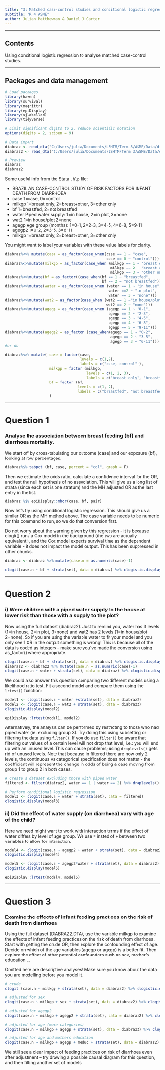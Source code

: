 ---
title: "3: Matched case-control studies and conditional logistic regression"
subtitle: "R 4 ASME"
author: Julian Matthewman & Daniel J Carter
---

-------------------------------------------------------------------------------

## Contents

Using conditional logistic regression to analyse matched case-control studies.


-------------------------------------------------------------------------------

## Packages and data management

```{r message=FALSE, warning=FALSE}
# Load packages
library(haven)
library(survival)
library(magrittr)
library(epiDisplay)
library(sjlabelled)
library(tidyverse)

# Limit significant digits to 2, reduce scientific notation
options(digits = 2, scipen = 9)
```

```{r}
# Data import
diabraz <- read_dta("C:/Users/julia/Documents/LSHTM/Term 3/ASME/Data/diabraz.dta") %>% sjlabelled::as_factor()
diabraz2 <- read_dta("C:/Users/julia/Documents/LSHTM/Term 3/ASME/Data/diabraz2.dta") %>% sjlabelled::as_factor()

# Preview
diabraz
diabraz2
```

Some useful info from the Stata `.hlp` file:

* BRAZILIAN CASE-CONTROL STUDY OF RISK FACTORS FOR INFANT DEATH FROM DIARRHOEA
* case       1=case, 0=control
* milkgp     1=breast only, 2=breast+other, 3=other only
* bf         1=breastfed, 2=not breastfed
* water      Piped water supply: 1=in house, 2=in plot, 3=none
* wat2       1=in house/plot 2=none
* agegp      Age group (months): 1=0-1, 2=2-3, 3=4-5, 4=6-8, 5=9-11
* agegp2     1=0-2, 2=3-5, 3=6-11
* milkgp     1=breast only, 2=breast+other, 3=other only

You might want to label your variables with these value labels for clarity.
```{r}
diabraz%<>% mutate(case = as_factor(case_when(case == 1 ~ "case",
                                              case == 0 ~ "control")))
diabraz%<>%mutate(milkgp = as_factor(case_when (milkgp == 1 ~ "breast only",
                                                milkgp == 2 ~ "breast+other",
                                                milkgp == 3 ~ "other only")))
diabraz%<>%mutate(bf = as_factor((case_when(bf == 1 ~ "breastfed",
                                            bf == 2 ~ "not breastfed"))))
diabraz%<>%mutate(water = as_factor(case_when (water == 1 ~ "in house",
                                               water ==2 ~ "in plot",
                                               water == 3 ~ "none")))
diabraz%<>%mutate(wat2 = as_factor(case_when (wat2 == 1 ~"in house/plot",
                                              wat2 == 2 ~ "none")))
diabraz%<>%mutate(agegp = as_factor(case_when (agegp == 1 ~ "0-1",
                                               agegp == 2 ~ "2-3",
                                               agegp == 3 ~ "4-5",
                                               agegp == 4 ~ "6-8",
                                               agegp == 5 ~ "9-11")))
diabraz%<>%mutate(agegp2 = as_factor (case_when(agegp == 1 ~ "0-2",
                                                agegp == 2 ~ "3-5",
                                                agegp == 3 ~ "6-11")))
#or do

diabraz%<>% mutate( case = factor(case,
                                  levels = c(1,2),
                                  labels = c("case, control")),
                    milkgp = factor (milkgp,
                                     levels = c(1, 2, 3),
                                     labels = c("breast only", "breast+other", "other only")),
                    bf = factor (bf,
                                 levels = c(1, 2),
                                 labels = c("breastfed", "not breastfed"))
                    )
```

-------------------------------------------------------------------------------

# Question 1

### Analyse the association between breast feeding (bf) and diarrhoea mortality.

We start off by cross-tabulating our outcome (case) and our exposure (bf), looking at row percentages.

```{r}
diabraz%$% tabpct (bf, case, percent = "col", graph = F)
```

Then we estimate the odds ratio, calculate a confidence interval for the OR, and test the null hypothesis of no association. This will give us a long list of strata (since each set is one stratum) and the MH adjusted OR as the last entry in the list.

```{r}
diabraz %$% epiDisplay::mhor(case, bf, pair)
```

Now let's try using conditional logistic regression. This should give us a similar OR as the MH method above. The case variable needs to be numeric for this command to run, so we do that conversion first. 

Do not worry about the warning given by this regression - it is because clogit() runs a Cox model in the background (the two are actually equivalent!), and the Cox model expects survival time as the dependent variable - it does not impact the model output. This has been suppressed in other chunks.


```{r}
diabraz <- diabraz %>% mutate(case.n = as.numeric(case)-1)

clogit(case.n ~ bf + strata(set), data = diabraz) %>% clogistic.display()
```
    
-------------------------------------------------------------------------------

# Question 2

### i) Were children with a piped water supply to the house at lower risk than those with a supply to the plot?

Now using the full dataset (diabraz2). Just to remind you, water has 3 levels (1=in house, 2=in plot, 3=none) and wat2 has 2 levels (1=in house/plot 2=none). So if you are using the variable water to fit your model and you only see 1 OR in the output something is wrong! This is because all of the data is coded as integers - make sure you've made the conversion using as_factor() where appropriate.

```{r, warning = F}

clogit(case.n ~ bf + strata(set), data = diabraz) %>% clogistic.display()
diabraz2 <- diabraz2 %>% mutate(case.n = as.numeric(case)-1)
clogit(case.n ~ water + strata(set), data = diabraz) %>% clogistic.display()

```

We could also answer this question comparing two different models using a likelihood ratio test. Fit a second model and compare them using the `lrtest()` function:

```{r, warning = F}
model1 <- clogit(case.n ~ water +strata(set), data = diabraz2)
model2 <- clogit(case.n ~ wat2 + strata(set), data = diabraz2)
clogistic.display(model2)

epiDisplay::lrtest(model1, model2)
```

Alternatively, the analysis can be performed by restricting to those who had piped water (ie. excluding group 3). Try doing this using subsetting or filtering the data using `filter()`. If you do use `filter()` be aware that filtering out values of a certain level will not drop that level, i.e.: you will end up with an unused level. This can cause problems; using `droplevels()` gets rid of unused levels. Note that because in filtered there are now only 2 levels, the continuous vs categorical specification does not matter - the coefficient will represent the change in odds of being a case moving from group 1 to group 2 in both cases.

```{r, warning = F}
# Create a dataset excluding those with piped water
filtered <- filter(diabraz2, water == 1 | water == 2) %>% droplevels()

# Perform conditional logistic regression
model3 <- clogit(case.n ~ water + strata(set), data = filtered)
clogistic.display(model3)
```


### ii) Did the effect of water supply (on diarrhoea) vary with age of the child?

Here we need might want to work with interaction terms if the effect of water differs by level of age group. We use `*` insted of `+` between two variables to allow for interaction. 

```{r, warning = F}
model4 <- clogit(case.n ~ agegp2 + water + strata(set), data = diabraz2)
clogistic.display(model4)

model5 <- clogit(case.n ~ agegp2*water + strata(set), data = diabraz2)
clogistic.display(model5)

epiDisplay::lrtest(model4, model5)

```

-------------------------------------------------------------------------------

# Question 3

### Examine the effects of infant feeding practices on the risk of death from diarrhoea

Using the full dataset (DIABRAZ2.DTA), use the variable milkgp to examine the effects of infant feeding practices on the risk of death from diarrhoea. Start with getting the crude OR, then explore the confounding effect of age. Decide on which of the age variables (agegp or agegp) is a better fit. Then explore the effect of other potential confounders such as sex, mother's education ... 

Omitted here are descriptive analyses! Make sure you know about the data you are modelling before you model it.

```{r, warning = F}
# crude
clogit (case.n ~ milkgp + strata(set), data = diabraz2) %>% clogistic.display()

# adjusted for sex
clogit(case.n ~ milkgp + sex + strata(set), data = diabraz2) %>% clogistic.display()

# adjusted for agegp2
clogit(case.n ~ milkgp + agegp2 + strata(set), data = diabraz2) %>% clogistic.display()

# adjusted for age (more categories)
clogit(case.n ~ milkgp + agegp + strata(set), data = diabraz2) %>% clogistic.display()

# adjusted for age and mothers education
clogit(case.n ~ milkgp + agegp + meduc + strata(set), data = diabraz2) %>% clogistic.display()
```

We still see a clear impact of feeding practices on risk of diarrhoea even after adjustment -- try drawing a possible causal diagram for this question, and then fitting another set of models.
